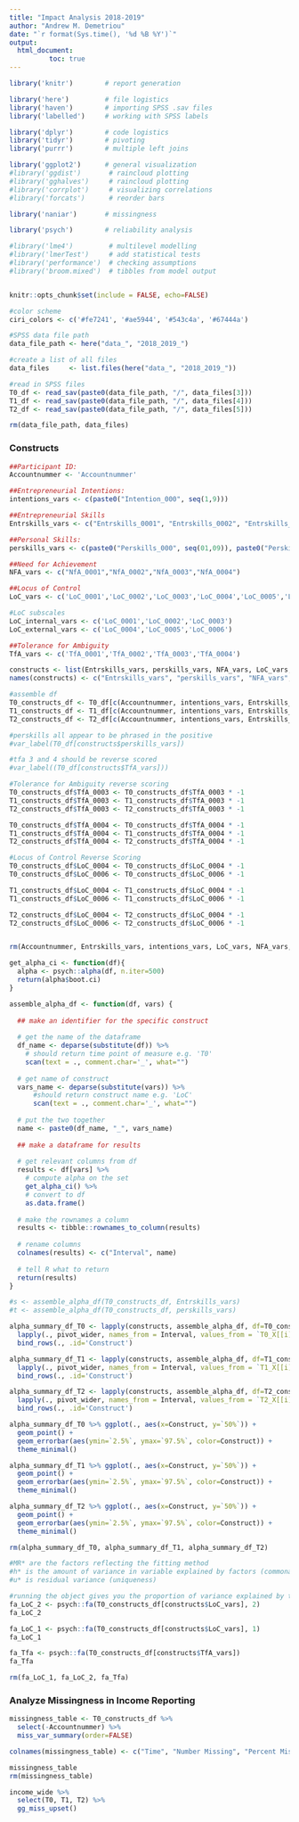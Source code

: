 ```yaml
---
title: "Impact Analysis 2018-2019"
author: "Andrew M. Demetriou"
date: "`r format(Sys.time(), '%d %B %Y')`"
output: 
  html_document:
          toc: true
---
```


```r
library('knitr')        # report generation

library('here')         # file logistics
library('haven')        # importing SPSS .sav files
library('labelled')     # working with SPSS labels

library('dplyr')        # code logistics
library('tidyr')        # pivoting
library('purrr')        # multiple left joins

library('ggplot2')      # general visualization
#library('ggdist')       # raincloud plotting
#library('gghalves')     # raincloud plotting
#library('corrplot')     # visualizing correlations
#library('forcats')      # reorder bars

library('naniar')       # missingness

library('psych')        # reliability analysis

#library('lme4')         # multilevel modelling
#library('lmerTest')     # add statistical tests
#library('performance')  # checking assumptions
#library('broom.mixed')  # tibbles from model output


knitr::opts_chunk$set(include = FALSE, echo=FALSE)

#color scheme
ciri_colors <- c('#fe7241', '#ae5944', '#543c4a', '#67444a')
```

```r
#SPSS data file path
data_file_path <- here("data_", "2018_2019_")

#create a list of all files
data_files     <- list.files(here("data_", "2018_2019_"))

#read in SPSS files
T0_df <- read_sav(paste0(data_file_path, "/", data_files[3]))
T1_df <- read_sav(paste0(data_file_path, "/", data_files[4]))
T2_df <- read_sav(paste0(data_file_path, "/", data_files[5]))

rm(data_file_path, data_files)
```

### Constructs

```r
##Participant ID:
Accountnummer <- 'Accountnummer'

##Entrepreneurial Intentions:
intentions_vars <- c(paste0("Intention_000", seq(1,9)))

##Entrepreneurial Skills 
Entrskills_vars <- c("Entrskills_0001", "Entrskills_0002", "Entrskills_0003", "Entrskills_0004", "Entrskills_0005", "Entrskills_0006", "Entrskills_0007")

##Personal Skills:
perskills_vars <- c(paste0("Perskills_000", seq(01,09)), paste0("Perskills_00", seq(10,15)))

##Need for Achievement
NFA_vars <- c("NfA_0001","NfA_0002","NfA_0003","NfA_0004")

##Locus of Control
LoC_vars <- c('LoC_0001','LoC_0002','LoC_0003','LoC_0004','LoC_0005','LoC_0006')

#LoC subscales
LoC_internal_vars <- c('LoC_0001','LoC_0002','LoC_0003')
LoC_external_vars <- c('LoC_0004','LoC_0005','LoC_0006')

##Tolerance for Ambiguity
TfA_vars <- c('TfA_0001','TfA_0002','TfA_0003','TfA_0004')

constructs <- list(Entrskills_vars, perskills_vars, NFA_vars, LoC_vars, LoC_internal_vars, LoC_external_vars, TfA_vars)
names(constructs) <- c("Entrskills_vars", "perskills_vars", "NFA_vars", "LoC_vars", "LoC_internal_vars", "LoC_external_vars", "TfA_vars")

#assemble df
T0_constructs_df <- T0_df[c(Accountnummer, intentions_vars, Entrskills_vars, perskills_vars, NFA_vars, LoC_vars, LoC_internal_vars, LoC_external_vars, TfA_vars)]
T1_constructs_df <- T1_df[c(Accountnummer, intentions_vars, Entrskills_vars, perskills_vars, NFA_vars, LoC_vars, LoC_internal_vars, LoC_external_vars, TfA_vars)]
T2_constructs_df <- T2_df[c(Accountnummer, intentions_vars, Entrskills_vars, perskills_vars, NFA_vars, LoC_vars, LoC_internal_vars, LoC_external_vars, TfA_vars)]

#perskills all appear to be phrased in the positive
#var_label(T0_df[constructs$perskills_vars])

#tfa 3 and 4 should be reverse scored
#var_label((T0_df[constructs$TfA_vars]))

#Tolerance for Ambiguity reverse scoring
T0_constructs_df$TfA_0003 <- T0_constructs_df$TfA_0003 * -1
T1_constructs_df$TfA_0003 <- T1_constructs_df$TfA_0003 * -1
T2_constructs_df$TfA_0003 <- T2_constructs_df$TfA_0003 * -1

T0_constructs_df$TfA_0004 <- T0_constructs_df$TfA_0004 * -1
T1_constructs_df$TfA_0004 <- T1_constructs_df$TfA_0004 * -1
T2_constructs_df$TfA_0004 <- T2_constructs_df$TfA_0004 * -1

#Locus of Control Reverse Scoring
T0_constructs_df$LoC_0004 <- T0_constructs_df$LoC_0004 * -1
T0_constructs_df$LoC_0006 <- T0_constructs_df$LoC_0006 * -1

T1_constructs_df$LoC_0004 <- T1_constructs_df$LoC_0004 * -1
T1_constructs_df$LoC_0006 <- T1_constructs_df$LoC_0006 * -1

T2_constructs_df$LoC_0004 <- T2_constructs_df$LoC_0004 * -1
T2_constructs_df$LoC_0006 <- T2_constructs_df$LoC_0006 * -1


rm(Accountnummer, Entrskills_vars, intentions_vars, LoC_vars, NFA_vars, LoC_internal_vars, LoC_external_vars, perskills_vars, TfA_vars, T0_df, T1_df, T2_df)
```

```r
get_alpha_ci <- function(df){
  alpha <- psych::alpha(df, n.iter=500)
  return(alpha$boot.ci)
}
```

```r
assemble_alpha_df <- function(df, vars) {
  
  ## make an identifier for the specific construct
  
  # get the name of the dataframe
  df_name <- deparse(substitute(df)) %>%
    # should return time point of measure e.g. 'T0'
    scan(text = ., comment.char='_', what="")
  
  # get name of construct
  vars_name <- deparse(substitute(vars)) %>%
      #should return construct name e.g. 'LoC'
      scan(text = ., comment.char='_', what="")
  
  # put the two together
  name <- paste0(df_name, "_", vars_name)
  
  ## make a dataframe for results
  
  # get relevant columns from df
  results <- df[vars] %>%
    # compute alpha on the set
    get_alpha_ci() %>%
    # convert to df
    as.data.frame()
  
  # make the rownames a column
  results <- tibble::rownames_to_column(results)
  
  # rename columns
  colnames(results) <- c("Interval", name)
  
  # tell R what to return
  return(results)
}

#s <- assemble_alpha_df(T0_constructs_df, Entrskills_vars)
#t <- assemble_alpha_df(T0_constructs_df, perskills_vars)
```


```r
alpha_summary_df_T0 <- lapply(constructs, assemble_alpha_df, df=T0_constructs_df) %>%
  lapply(., pivot_wider, names_from = Interval, values_from = `T0_X[[i]]`) %>%
  bind_rows(., .id='Construct')

alpha_summary_df_T1 <- lapply(constructs, assemble_alpha_df, df=T1_constructs_df) %>%
  lapply(., pivot_wider, names_from = Interval, values_from = `T1_X[[i]]`) %>%
  bind_rows(., .id='Construct')

alpha_summary_df_T2 <- lapply(constructs, assemble_alpha_df, df=T2_constructs_df) %>%
  lapply(., pivot_wider, names_from = Interval, values_from = `T2_X[[i]]`) %>%
  bind_rows(., .id='Construct')
```

```r
alpha_summary_df_T0 %>% ggplot(., aes(x=Construct, y=`50%`)) +
  geom_point() +
  geom_errorbar(aes(ymin=`2.5%`, ymax=`97.5%`, color=Construct)) +
  theme_minimal()

alpha_summary_df_T1 %>% ggplot(., aes(x=Construct, y=`50%`)) +
  geom_point() +
  geom_errorbar(aes(ymin=`2.5%`, ymax=`97.5%`, color=Construct)) +
  theme_minimal()

alpha_summary_df_T2 %>% ggplot(., aes(x=Construct, y=`50%`)) +
  geom_point() +
  geom_errorbar(aes(ymin=`2.5%`, ymax=`97.5%`, color=Construct)) +
  theme_minimal()

rm(alpha_summary_df_T0, alpha_summary_df_T1, alpha_summary_df_T2)
```

```r
#MR* are the factors reflecting the fitting method
#h* is the amount of variance in variable explained by factors (commonality)
#u* is residual variance (uniqueness)

#running the object gives you the proportion of variance explained by the factor
fa_LoC_2 <- psych::fa(T0_constructs_df[constructs$LoC_vars], 2)
fa_LoC_2

fa_LoC_1 <- psych::fa(T0_constructs_df[constructs$LoC_vars], 1)
fa_LoC_1

fa_Tfa <- psych::fa(T0_constructs_df[constructs$TfA_vars])
fa_Tfa

rm(fa_LoC_1, fa_LoC_2, fa_Tfa)
```
### Analyze Missingness in Income Reporting

```r
missingness_table <- T0_constructs_df %>%
  select(-Accountnummer) %>%
  miss_var_summary(order=FALSE)

colnames(missingness_table) <- c("Time", "Number Missing", "Percent Missing")

missingness_table
rm(missingness_table)
```

```r
income_wide %>%
  select(T0, T1, T2) %>%
  gg_miss_upset()
```

